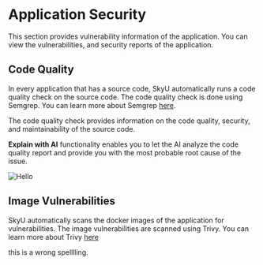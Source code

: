 
# Application Security

This section provides vulnerability information of the application. You can view the vulnerabilities, and security reports of the application.

## Code Quality

In every application that has a source code, SkyU automatically runs a code quality check on the source code. The code quality check is done using Semgrep. You can learn more about Semgrep [here](https://github.com/semgrep/semgrep). 

The code quality check provides information on the code quality, security, and maintainability of the source code.

**Explain with AI** functionality enables you to let the AI analyze the code quality report and provide you with the most probable root cause of the issue.

<Image src="/assets/images/applications/app-security-code-quality.png" alt="Hello" width={1000} height={500}  />




## Image Vulnerabilities

SkyU automatically scans the docker images of the application for vulnerabilities. The image vulnerabilities are scanned using Trivy. You can learn more about Trivy [here](https://trivy.dev/latest/)

this is a wrong spelllling.